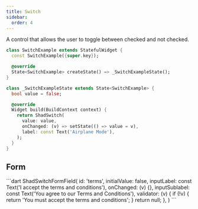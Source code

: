 ```yaml
---
title: Switch
sidebar:
  order: 4
---
```



A control that allows the user to toggle between checked and not checked.

<Preview src="https://shadcn-ui-playground.pages.dev/switch">

```dart
class SwitchExample extends StatefulWidget {
  const SwitchExample({super.key});

  @override
  State<SwitchExample> createState() => _SwitchExampleState();
}

class _SwitchExampleState extends State<SwitchExample> {
  bool value = false;

  @override
  Widget build(BuildContext context) {
    return ShadSwitch(
      value: value,
      onChanged: (v) => setState(() => value = v),
      label: const Text('Airplane Mode'),
    );
  }
}
```

</Preview>

## Form

<Preview src="https://shadcn-ui-playground.pages.dev/form?style=switchField" minHeight="300px">
 ```dart
ShadSwitchFormField(
  id: 'terms',
  initialValue: false,
  inputLabel:
      const Text('I accept the terms and conditions'),
  onChanged: (v) {},
  inputSublabel:
      const Text('You agree to our Terms and Conditions'),
  validator: (v) {
    if (!v) {
      return 'You must accept the terms and conditions';
    }
    return null;
  },
)
```
</Preview>
